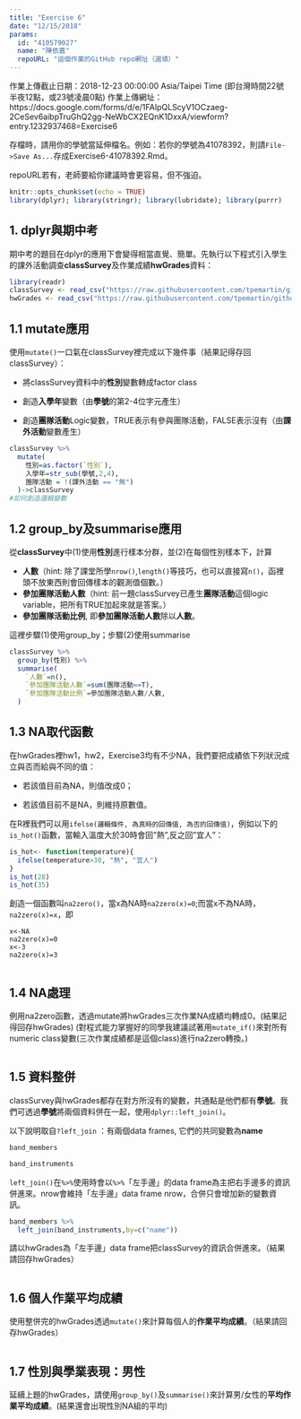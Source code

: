 ```yaml
---
title: "Exercise 6"
date: "12/15/2018"
params:
  id: "410579027"
  name: "陳依嘉"
  repoURL: "這個作業的GitHub repo網址（選填）"
---
```

作業上傳截止日期：2018-12-23 00:00:00 Asia/Taipei Time (即台灣時間22號半夜12點，或23號凌晨0點)
作業上傳網址：https://docs.google.com/forms/d/e/1FAIpQLScyV1OCzaeg-2CeSev6aibpTruGhQ2gg-NeWbCX2EQnK1DxxA/viewform?entry.1232937468=Exercise6

存檔時，請用你的學號當延伸檔名。例如：若你的學號為41078392，則請`File->Save As...`存成Exercise6-41078392.Rmd。

repoURL若有，老師要給你建議時會更容易，但不強迫。

```r
knitr::opts_chunk$set(echo = TRUE)
library(dplyr); library(stringr); library(lubridate); library(purrr)
```

## 1. dplyr與期中考

期中考的題目在dplyr的應用下會變得相當直覺、簡單。先執行以下程式引入學生的課外活動調查**classSurvey**及作業成績**hwGrades**資料：
```r
library(readr)
classSurvey <- read_csv("https://raw.githubusercontent.com/tpemartin/github-data/master/classSurvey.csv")
hwGrades <- read_csv("https://raw.githubusercontent.com/tpemartin/github-data/master/hwGrades.csv")
```

## 1.1 mutate應用
使用`mutate()`一口氣在classSurvey裡完成以下幾件事（結果記得存回classSurvey）： 

  - 將classSurvey資料中的**性別**變數轉成factor class
    
  - 創造**入學年**變數（由**學號**的第2-4位字元產生）
    
  - 創造**團隊活動**Logic變數，TRUE表示有參與團隊活動，FALSE表示沒有（由**課外活動**變數產生）
    
```r
classSurvey %>%
  mutate(
    性別=as.factor(`性別`),
    入學年=str_sub(學號,2,4),
    團隊活動 = !(課外活動 == "無")
  )->classSurvey
#如何創造邏輯變數

```


## 1.2 group_by及summarise應用

從**classSurvey**中(1)使用**性別**進行樣本分群，並(2)在每個性別樣本下，計算

  - **人數**（hint: 除了課堂所學`nrow()`,`length()`等技巧，也可以直接寫`n()`，函裡頭不放東西則會回傳樣本的觀測值個數。）  
  - **參加團隊活動人數**（hint: 前一題classSurvey已產生**團隊活動**這個logic variable，把所有TRUE加起來就是答案。）  
  - **參加團隊活動比例**, 即**參加團隊活動人數**除以**人數**。   

這裡步驟(1)使用group_by；步驟(2)使用summarise   
  
```r
classSurvey %>%
  group_by(性別) %>%
  summarise(
    `人數`=n(),
    `參加團隊活動人數`=sum(團隊活動==T),
    `參加團隊活動比例`=參加團隊活動人數/人數,
  )

```

## 1.3 NA取代函數
在hwGrades裡hw1，hw2，Exercise3均有不少NA，我們要把成績依下列狀況成立與否而給與不同的值：

  - 若該值目前為NA，則值改成0；
    
  - 若該值目前不是NA，則維持原數值。
    
在R裡我們可以用`ifelse(邏輯條件, 為真時的回傳值, 為否的回傳值)`，例如以下的`is_hot()`函數，當輸入溫度大於30時會回"熱",反之回"宜人"：

```r
is_hot<- function(temperature){
  ifelse(temperature>30, "熱", "宜人")
}
is_hot(28)
is_hot(35)
```

創造一個函數叫`na2zero()`，當x為NA時`na2zero(x)=0`;而當x不為NA時，`na2zero(x)=x`，即
```
x<-NA
na2zero(x)=0
x<-3
na2zero(x)=3
```

```r
```

## 1.4 NA處理 
例用na2zero函數，透過mutate將hwGrades三次作業NA成績均轉成0。(結果記得回存hwGrades) (對程式能力掌握好的同學我建議試著用`mutate_if()`來對所有numeric class變數(三次作業成績都是這個class)進行na2zero轉換。)

```r
```

## 1.5 資料整併
classSurvey與hwGrades都存在對方所沒有的變數，共通點是他們都有**學號**。我們可透過**學號**將兩個資料併在一起，使用`dplyr::left_join()`。

以下說明取自`?left_join` ：有兩個data frames, 它們的共同變數為**name**
```r
band_members
```

```r
band_instruments
```

`left_join()`在`%>%`使用時會以`%>%`「左手邊」的data frame為主把右手邊多的資訊併進來。nrow會維持「左手邊」data frame nrow，合併只會增加新的變數資訊。

```r
band_members %>% 
  left_join(band_instruments,by=c("name"))
```

請以hwGrades為「左手邊」data frame把classSurvey的資訊合併進來。（結果請回存hwGrades）

```r

```

## 1.6 個人作業平均成績
使用整併完的hwGrades透過`mutate()`來計算每個人的**作業平均成績**。（結果請回存hwGrades）

```r

```

## 1.7 性別與學業表現：男性
延續上題的hwGrades，請使用`group_by()`及`summarise()`來計算男/女性的**平均作業平均成績**。(結果還會出現性別NA組的平均)

```r

```


